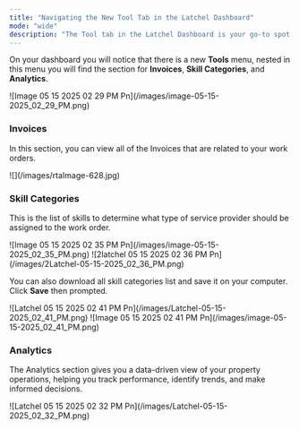 ```yaml
---
title: "Navigating the New Tool Tab in the Latchel Dashboard"
mode: "wide"
description: "The Tool tab in the Latchel Dashboard is your go-to spot for managing invoices, viewing reports, and exploring skill categories. This guide will help you get familiar with each section so you can make the most of the tools available at your fingertips."
---
```


On your dashboard you will notice that there is a new **Tools** menu, nested in this menu you will find the section for **Invoices**, **Skill Categories**, and **Analytics**.

<Frame>
  ![Image 05 15 2025 02 29 PM Pn](/images/image-05-15-2025_02_29_PM.png)
</Frame>

### **Invoices**

In this section, you can view all of the Invoices that are related to your work orders.

<Frame>
  ![](/images/rtaImage-628.jpg)
</Frame>

### **Skill Categories**

This is the list of skills to determine what type of service provider should be assigned to the work order.

<Frame>
  ![Image 05 15 2025 02 35 PM Pn](/images/image-05-15-2025_02_35_PM.png)
</Frame>

<Frame>
  ![2latchel 05 15 2025 02 36 PM Pn](/images/2Latchel-05-15-2025_02_36_PM.png)
</Frame>

You can also download all skill categories list and save it on your computer. Click **Save** then prompted.

<Frame>
  ![Latchel 05 15 2025 02 41 PM Pn](/images/Latchel-05-15-2025_02_41_PM.png)
</Frame>

<Frame>
  ![Image 05 15 2025 02 41 PM Pn](/images/image-05-15-2025_02_41_PM.png)
</Frame>

### **Analytics**

The Analytics section gives you a data-driven view of your property operations, helping you track performance, identify trends, and make informed decisions.

<Frame>
  ![Latchel 05 15 2025 02 32 PM Pn](/images/Latchel-05-15-2025_02_32_PM.png)
</Frame>